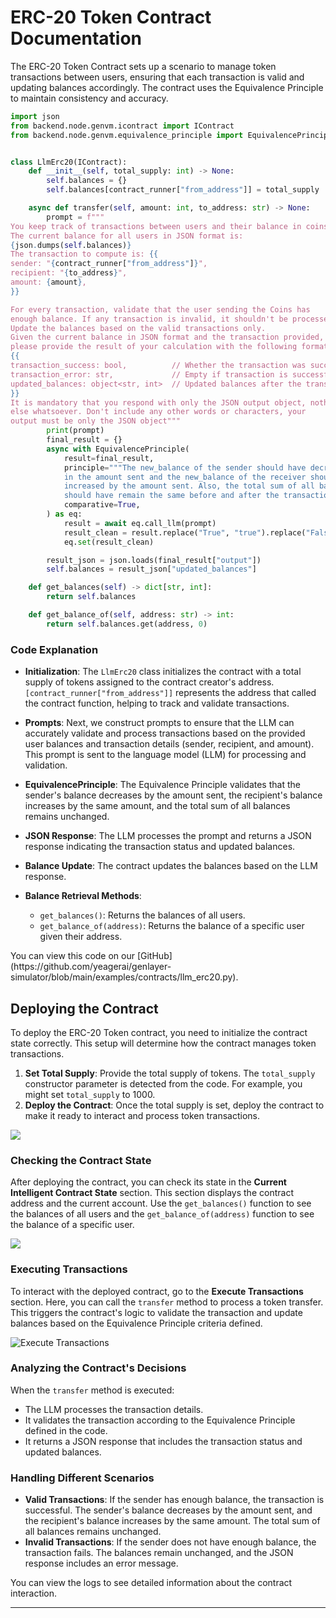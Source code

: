 # ERC-20 Token Contract Documentation
The ERC-20 Token Contract sets up a scenario to manage token transactions between users, ensuring that each transaction is valid and updating balances accordingly. The contract uses the Equivalence Principle to maintain consistency and accuracy.

```python filename="llmErc20" copy
import json
from backend.node.genvm.icontract import IContract
from backend.node.genvm.equivalence_principle import EquivalencePrinciple


class LlmErc20(IContract):
    def __init__(self, total_supply: int) -> None:
        self.balances = {}
        self.balances[contract_runner["from_address"]] = total_supply

    async def transfer(self, amount: int, to_address: str) -> None:
        prompt = f"""
You keep track of transactions between users and their balance in coins. 
The current balance for all users in JSON format is:
{json.dumps(self.balances)}
The transaction to compute is: {{
sender: "{contract_runner["from_address"]}",
recipient: "{to_address}",
amount: {amount},
}}

For every transaction, validate that the user sending the Coins has 
enough balance. If any transaction is invalid, it shouldn't be processed. 
Update the balances based on the valid transactions only.
Given the current balance in JSON format and the transaction provided, 
please provide the result of your calculation with the following format:
{{
transaction_success: bool,          // Whether the transaction was successful
transaction_error: str,             // Empty if transaction is successful
updated_balances: object<str, int>  // Updated balances after the transaction
}}
It is mandatory that you respond with only the JSON output object, nothing 
else whatsoever. Don't include any other words or characters, your 
output must be only the JSON object"""
        print(prompt)
        final_result = {}
        async with EquivalencePrinciple(
            result=final_result,
            principle="""The new_balance of the sender should have decreased 
            in the amount sent and the new_balance of the receiver should have
            increased by the amount sent. Also, the total sum of all balances
            should have remain the same before and after the transaction""",
            comparative=True,
        ) as eq:
            result = await eq.call_llm(prompt)
            result_clean = result.replace("True", "true").replace("False", "false")
            eq.set(result_clean)

        result_json = json.loads(final_result["output"])
        self.balances = result_json["updated_balances"]

    def get_balances(self) -> dict[str, int]:
        return self.balances

    def get_balance_of(self, address: str) -> int:
        return self.balances.get(address, 0)
```

### Code Explanation

- **Initialization**: The `LlmErc20` class initializes the contract with a total supply of tokens assigned to the contract creator's address. `[contract_runner["from_address"]]` represents the address that called the contract function, helping to track and validate transactions.

- **Prompts**: Next, we construct prompts to ensure that the LLM can accurately validate and process transactions based on the provided user balances and transaction details (sender, recipient, and amount). This prompt is sent to the language model (LLM) for processing and validation.

- **EquivalencePrinciple**: The Equivalence Principle validates that the sender's balance decreases by the amount sent, the recipient's balance increases by the same amount, and the total sum of all balances remains unchanged.

- **JSON Response**: The LLM processes the prompt and returns a JSON response indicating the transaction status and updated balances.

- **Balance Update**: The contract updates the balances based on the LLM response.

- **Balance Retrieval Methods**:
  - `get_balances()`: Returns the balances of all users.
  - `get_balance_of(address)`: Returns the balance of a specific user given their address.


<Callout emoji="👾">
  You can view this code on our [GitHub](https://github.com/yeagerai/genlayer-simulator/blob/main/examples/contracts/llm_erc20.py).
</Callout>

## Deploying the Contract

To deploy the ERC-20 Token contract, you need to initialize the contract state correctly. This setup will determine how the contract manages token transactions.

1. **Set Total Supply**: Provide the total supply of tokens. The `total_supply` constructor parameter is detected from the code. For example, you might set `total_supply` to 1000.
2. **Deploy the Contract**: Once the total supply is set, deploy the contract to make it ready to interact and process token transactions.


<Image src="/erc-token-deploy.png" width={700} height={700} />

### Checking the Contract State

After deploying the contract, you can check its state in the **Current Intelligent Contract State** section. This section displays the contract address and the current account. Use the `get_balances()` function to see the balances of all users and the `get_balance_of(address)` function to see the balance of a specific user.

<Image src="/erc-token-contract-state.png" width={500} height={500} />

### Executing Transactions

To interact with the deployed contract, go to the **Execute Transactions** section. Here, you can call the `transfer` method to process a token transfer. This triggers the contract's logic to validate the transaction and update balances based on the Equivalence Principle criteria defined.

<Image src="/erc-token-execute-transaction.png" alt="Execute Transactions" width={500} height={500} />

### Analyzing the Contract's Decisions

When the `transfer` method is executed:

- The LLM processes the transaction details.
- It validates the transaction according to the Equivalence Principle defined in the code.
- It returns a JSON response that includes the transaction status and updated balances.

### Handling Different Scenarios

- **Valid Transactions**: If the sender has enough balance, the transaction is successful. The sender's balance decreases by the amount sent, and the recipient's balance increases by the same amount. The total sum of all balances remains unchanged.
- **Invalid Transactions**: If the sender does not have enough balance, the transaction fails. The balances remain unchanged, and the JSON response includes an error message.

You can view the logs to see detailed information about the contract interaction.

---